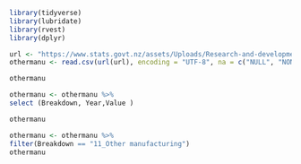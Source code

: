 ```r
library(tidyverse)
library(lubridate)
library(rvest)
library(dplyr)
```

```r
url <- "https://www.stats.govt.nz/assets/Uploads/Research-and-development-survey/Research-and-development-survey-2019/Download-data/research-and-development-survey-2019-csv.csv"
othermanu <- read.csv(url(url), encoding = "UTF-8", na = c("NULL", "NONE"))

othermanu
```

```r
othermanu <- othermanu %>%
select (Breakdown, Year,Value )

othermanu
```

```r
othermanu <- othermanu %>%
filter(Breakdown == "11_Other manufacturing")
othermanu
```




